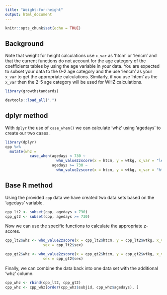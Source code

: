```yaml
---
title: "Weight-for-height"
output: html_document
---
```


```r
knitr::opts_chunk$set(echo = TRUE)
```

## Background

Note that weight for height calculations use `x_var` as 'htcm' or 'lencm' and that the current functions do not account for the age category of the coefficients tables by using the age variable in your data.  You are expected to subset your data to the 0-2 age category and the use 'lencm' as your `x_var` to get the appropriate calculations.  Similarly, if you use 'htcm' as the `x_var` then the 2-5 age category will be used for WHZ calculations.


```r
library(growthstandards)
```

```r
devtools::load_all(".")
```

## dplyr method

With `dplyr` the use of `case_when()` we can calculate 'whz' using 'agedays' to create our two cases. 

```r
library(dplyr)
cpp %>%
  mutate(whz = 
           case_when(agedays < 730 ~ 
                       who_value2zscore(x = htcm, y = wtkg, x_var = "lencm", y_var = "wtkg", sex = sex),
                     agedays >= 730 ~  
                       who_value2zscore(x = htcm, y = wtkg, x_var = "htcm", y_var = "wtkg", sex = sex)))

```

## Base R method

Using the provided `cpp` data we have created two data sets based on the 'agedays' variable. 


```r
cpp_lt2 <- subset(cpp, agedays < 730)
cpp_gt2 <- subset(cpp, agedays >= 730)

```

Now we can use the specific functions to calculate the appropriate z-scores.

```r

cpp_lt2$whz <- who_value2zscore(x = cpp_lt2$htcm, y = cpp_lt2$wtkg, x_var = "lencm", y_var = "wtkg", 
                 sex = cpp_lt2$sex)

cpp_gt2$whz <- who_value2zscore(x = cpp_gt2$htcm, y = cpp_gt2$wtkg, x_var = "htcm", y_var = "wtkg", 
                 sex = cpp_gt2$sex)

```

Finally, we can combine the data back into one data set with the additional 'whz' column.

```r
cpp_whz <- rbind(cpp_lt2, cpp_gt2)
cpp_whz <- cpp_whz[order(cpp_whz$subjid, cpp_whz$agedays), ]

```



